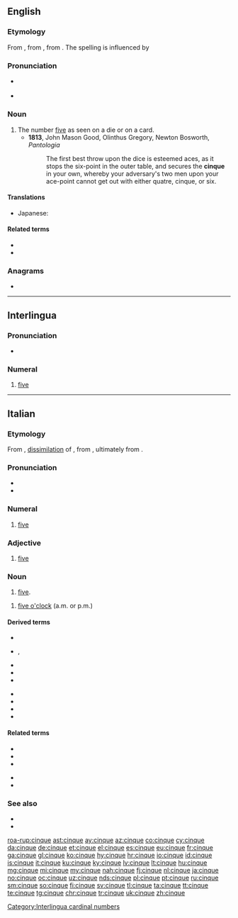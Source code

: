 ==English==

===Etymology===
From {{etyl|enm|en}} {{m|enm|cink}}, from {{etyl|frm|en}} {{m|frm|cinq}}, from {{etyl|la|en}} {{m|la|quinque|}}. The spelling is influenced by {{etyl|it|en}} {{m|it|cinque}}

===Pronunciation===
* {{a|UK|US}} {{IPA|/sɪŋk/|/sæŋk/|lang=en}}
* {{homophones|lang=en|sink|sank}}

===Noun===
{{en-noun}}

# The number [[five]] as seen on a die or on a card.
#* '''1813''', John Mason Good, Olinthus Gregory, Newton Bosworth, ''Pantologia''
#*: The first best throw upon the dice is esteemed aces, as it stops the six-point in the outer table, and secures the '''cinque''' in your own, whereby your adversary's two men upon your ace-point cannot get out with either quatre, cinque, or six.

====Translations====
{{trans-top}}
{{trans-mid}}
* Japanese: {{t+|ja|シンク|tr=shinku|sc=Jpan}}
{{trans-bottom}}

====Related terms====
* {{l|en|cinquefoil}}
* {{l|en|Cinque Ports}}

===Anagrams===
* {{l|en|quince}}

----

==Interlingua==

===Pronunciation===
* {{IPA|/ˈtsiŋ.kwe/|lang=ia}}

===Numeral===
{{head|ia|numeral}}

# [[five]]
[[Category:Interlingua cardinal numbers]]

----

==Italian==
{{cardinalbox|it|4|5|6|quattro|sei|ord=quinto|mult=quintuplo|frac=quinto}}
===Etymology===
From {{inh|it|VL.|*cinque}}, [[dissimilation]] of {{inh|it|la|quinque}}, from {{inh|it|itc-pro|}}, ultimately from {{inh|it|ine-pro|*pénkʷe}}.

===Pronunciation===
* {{IPA|/ˈtʃinkwe/|[ˈtʃiŋ.kwe]|lang=it}}
* {{hyphenation|lang=it|cìn|que}}

===Numeral===
{{head|it|numeral}}
# {{label|it|cardinal}} [[five]]

===Adjective===
{{head|it|adjective|g=m|g2=f|invariable}}
# [[five]]

===Noun===
{{head|it|noun|g=m|invariable}}
# [[five]].

{{head|it|noun|g=f-p}}
# {{label|it|following the article|_|[[le#Italian|le]]}} [[five o'clock]] (a.m. or p.m.)
#: {{ux|it|Sono '''le cinque'''.|It's '''five o'clock'''.}}

====Derived terms====
{{der-top}}
* {{l|it|cinquecentesco}}
* {{l|it|cinquecento}}, {{l|it|Cinquecento}}
* {{l|it|cinquefoglie}}
* {{l|it|cinquemila}}
* {{l|it|cinque minuti}}
{{der-mid}}
* {{l|it|cinquenne}}
* {{l|it|Cinque Terre}}
* {{l|it|cinquina}}
* {{l|it|qinquennio}}
{{der-bottom}}

====Related terms====
{{rel-top}}
* {{l|it|cinquale}}
* {{l|it|cinquanta}}
* {{l|it|quindici}}
{{rel-mid}}
* {{l|it|quinquennale}}
* {{l|it|quinquennio}}
{{rel-bottom}}

===See also===
{{table:playing cards/it}}
* {{l|it|Appendix:Italian numbers}}
* {{l|it|penta-}}

[[roa-rup:cinque]]
[[ast:cinque]]
[[ay:cinque]]
[[az:cinque]]
[[co:cinque]]
[[cy:cinque]]
[[da:cinque]]
[[de:cinque]]
[[et:cinque]]
[[el:cinque]]
[[es:cinque]]
[[eu:cinque]]
[[fr:cinque]]
[[ga:cinque]]
[[gl:cinque]]
[[ko:cinque]]
[[hy:cinque]]
[[hr:cinque]]
[[io:cinque]]
[[id:cinque]]
[[is:cinque]]
[[it:cinque]]
[[ku:cinque]]
[[ky:cinque]]
[[lv:cinque]]
[[lt:cinque]]
[[hu:cinque]]
[[mg:cinque]]
[[mi:cinque]]
[[my:cinque]]
[[nah:cinque]]
[[fj:cinque]]
[[nl:cinque]]
[[ja:cinque]]
[[no:cinque]]
[[oc:cinque]]
[[uz:cinque]]
[[nds:cinque]]
[[pl:cinque]]
[[pt:cinque]]
[[ru:cinque]]
[[sm:cinque]]
[[so:cinque]]
[[fi:cinque]]
[[sv:cinque]]
[[tl:cinque]]
[[ta:cinque]]
[[tt:cinque]]
[[te:cinque]]
[[tg:cinque]]
[[chr:cinque]]
[[tr:cinque]]
[[uk:cinque]]
[[zh:cinque]]